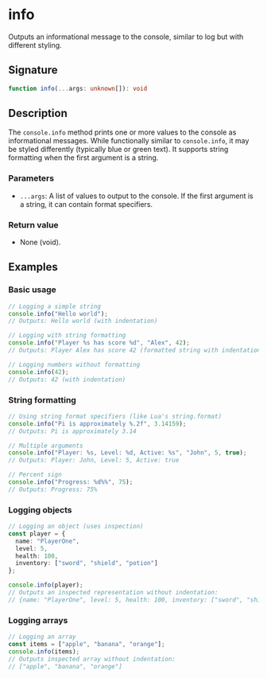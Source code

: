# info

Outputs an informational message to the console, similar to log but with different styling.

## Signature

```ts
function info(...args: unknown[]): void
```

## Description

The `console.info` method prints one or more values to the console as informational messages. While functionally similar to `console.info`, it may be styled differently (typically blue or green text). It supports string formatting when the first argument is a string.

### Parameters
- `...args`: A list of values to output to the console. If the first argument is a string, it can contain format specifiers.

### Return value
- None (void).

## Examples

### Basic usage

```ts
// Logging a simple string
console.info("Hello world");
// Outputs: Hello world (with indentation)

// Logging with string formatting
console.info("Player %s has score %d", "Alex", 42);
// Outputs: Player Alex has score 42 (formatted string with indentation)

// Logging numbers without formatting
console.info(42);
// Outputs: 42 (with indentation)
```

### String formatting

```ts
// Using string format specifiers (like Lua's string.format)
console.info("Pi is approximately %.2f", 3.14159);
// Outputs: Pi is approximately 3.14

// Multiple arguments
console.info("Player: %s, Level: %d, Active: %s", "John", 5, true);
// Outputs: Player: John, Level: 5, Active: true

// Percent sign
console.info("Progress: %d%%", 75);
// Outputs: Progress: 75%
```

### Logging objects

```ts
// Logging an object (uses inspection)
const player = {
  name: "PlayerOne",
  level: 5,
  health: 100,
  inventory: ["sword", "shield", "potion"]
};

console.info(player);
// Outputs an inspected representation without indentation:
// {name: "PlayerOne", level: 5, health: 100, inventory: ["sword", "shield", "potion"]}
```

### Logging arrays

```ts
// Logging an array
const items = ["apple", "banana", "orange"];
console.info(items);
// Outputs inspected array without indentation:
// ["apple", "banana", "orange"]
```